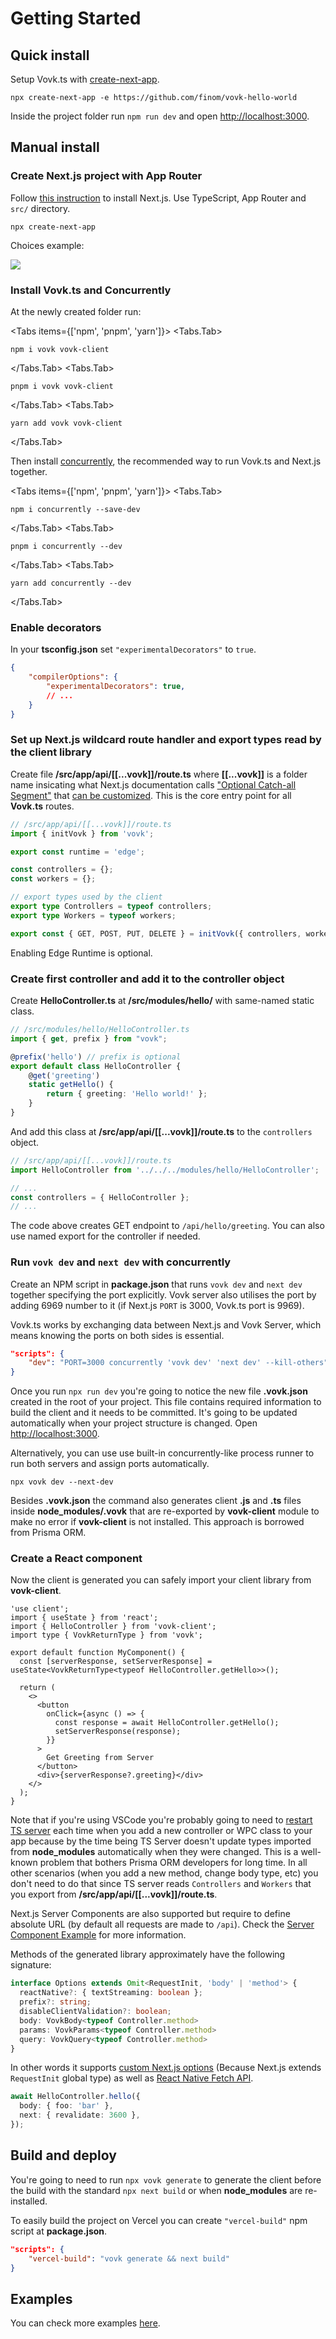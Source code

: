

# Getting Started

## Quick install

Setup Vovk.ts with [create-next-app](https://www.npmjs.com/package/create-next-app).

```
npx create-next-app -e https://github.com/finom/vovk-hello-world
```

Inside the project folder run `npm run dev` and open [http://localhost:3000](http://localhost:3000).

## Manual install

<Steps>

### Create Next.js project with App Router

Follow [this instruction](https://nextjs.org/docs/getting-started/installation) to install Next.js. Use TypeScript, App Router and `src/` directory.

```
npx create-next-app
```

Choices example:

![](https://github.com/finom/vovk/assets/1082083/b9e600da-a43a-4e30-a089-43e5e4b147ef)

### Install Vovk.ts and Concurrently

At the newly created folder run:

<Tabs items={['npm', 'pnpm', 'yarn']}>
  <Tabs.Tab>
  ```
  npm i vovk vovk-client
  ```
</Tabs.Tab>
  <Tabs.Tab>
  ```
  pnpm i vovk vovk-client
  ```
  </Tabs.Tab>
  <Tabs.Tab>
  ```
  yarn add vovk vovk-client
  ```
  </Tabs.Tab>
</Tabs>


Then install [concurrently](https://www.npmjs.com/package/concurrently), the recommended way to run Vovk.ts and Next.js together.

<Tabs items={['npm', 'pnpm', 'yarn']}>
  <Tabs.Tab>
  ```
  npm i concurrently --save-dev
  ```
</Tabs.Tab>
  <Tabs.Tab>
  ```
  pnpm i concurrently --dev
  ```
  </Tabs.Tab>
  <Tabs.Tab>
  ```
  yarn add concurrently --dev
  ```
  </Tabs.Tab>
</Tabs>

### Enable decorators

In your **tsconfig.json** set `"experimentalDecorators"` to `true`.

```json
{
    "compilerOptions": {
        "experimentalDecorators": true,
        // ...
    }
}
```

### Set up Next.js wildcard route handler and export types read by the client library

Create file **/src/app/api/[[...vovk]]/route.ts** where **[[...vovk]]** is a folder name insicating what Next.js documentation calls ["Optional Catch-all Segment"](https://nextjs.org/docs/pages/building-your-application/routing/dynamic-routes#optional-catch-all-segments) that [can be customized](./config). This is the core entry point for all **Vovk.ts** routes.

```ts
// /src/app/api/[[...vovk]]/route.ts
import { initVovk } from 'vovk';

export const runtime = 'edge';

const controllers = {};
const workers = {};

// export types used by the client
export type Controllers = typeof controllers;
export type Workers = typeof workers;

export const { GET, POST, PUT, DELETE } = initVovk({ controllers, workers });
```

Enabling Edge Runtime is optional.


### Create first controller and add it to the controller object

Create **HelloController.ts** at **/src/modules/hello/** with same-named static class. 

```ts
// /src/modules/hello/HelloController.ts
import { get, prefix } from "vovk";

@prefix('hello') // prefix is optional
export default class HelloController {
    @get('greeting')
    static getHello() {
        return { greeting: 'Hello world!' };
    }
}
```

And add this class at **/src/app/api/[[...vovk]]/route.ts** to the `controllers` object.

```ts
// /src/app/api/[[...vovk]]/route.ts
import HelloController from '../../../modules/hello/HelloController';

// ...
const controllers = { HelloController };
// ...
```

The code above creates GET endpoint to `/api/hello/greeting`. You can also use named export for the controller if needed.

### Run `vovk dev` and `next dev` with concurrently

Create an NPM script in **package.json** that runs `vovk dev` and `next dev` together specifying the port explicitly. 
Vovk server also utilises the port by adding 6969 number to it (if Next.js `PORT` is 3000, Vovk.ts port is 9969). 

Vovk.ts works by exchanging data between Next.js and Vovk Server, which means knowing the ports on both sides is essential.

```json
"scripts": {
    "dev": "PORT=3000 concurrently 'vovk dev' 'next dev' --kill-others"
}
```

Once you run `npx run dev` you're going to notice the new file **.vovk.json** created in the root of your project. This file contains required information to build the client and it needs to be committed. 
It's going to be updated automatically when your project structure is changed. Open [http://localhost:3000](http://localhost:3000).

Alternatively, you can use use built-in concurrently-like process runner to run both servers and assign ports automatically.

```
npx vovk dev --next-dev
```


Besides **.vovk.json** the command also generates client **.js** and **.ts** files inside **node_modules/.vovk** that are re-exported by **vovk-client** module to make no error if **vovk-client** is not installed. This approach is borrowed from Prisma ORM.

### Create a React component 

Now the client is generated you can safely import your client library from **vovk-client**.

```tsx
'use client';
import { useState } from 'react';
import { HelloController } from 'vovk-client';
import type { VovkReturnType } from 'vovk';

export default function MyComponent() {
  const [serverResponse, setServerResponse] = useState<VovkReturnType<typeof HelloController.getHello>>();

  return (
    <>
      <button
        onClick={async () => {
          const response = await HelloController.getHello();
          setServerResponse(response);
        }}
      >
        Get Greeting from Server
      </button>
      <div>{serverResponse?.greeting}</div>
    </>
  );
}
```

Note that if you're using VSCode you're probably going to need to [restart TS server](https://stackoverflow.com/questions/64454845/where-is-vscodes-restart-ts-server) each time when you add a new controller or WPC class to your app because by the time being TS Server doesn't update types imported from **node_modules** automatically when they were changed. This is a well-known problem that bothers Prisma ORM developers for long time. In all other scenarios (when you add a new method, change body type, etc) you don't need to do that since TS server reads `Controllers` and `Workers` that you export from **/src/app/api/[[...vovk]]/route.ts**.

Next.js Server Components are also supported but require to define absolute URL (by default all requests are made to `/api`). Check the [Server Component Example](https://vovk-examples.vercel.app/server-component) for more information.

Methods of the generated library approximately have the following signature:

```ts
interface Options extends Omit<RequestInit, 'body' | 'method'> {
  reactNative?: { textStreaming: boolean };
  prefix?: string;
  disableClientValidation?: boolean;
  body: VovkBody<typeof Controller.method>
  params: VovkParams<typeof Controller.method>
  query: VovkQuery<typeof Controller.method>
}
```

In other words it supports [custom Next.js options](https://nextjs.org/docs/app/building-your-application/data-fetching/fetching-caching-and-revalidating) (Because Next.js extends `RequestInit` global type) as well as [React Native Fetch API](https://www.npmjs.com/package/react-native-fetch-api).

```ts
await HelloController.hello({
  body: { foo: 'bar' },
  next: { revalidate: 3600 },
});
```


</Steps>


## Build and deploy

You're going to need to run `npx vovk generate` to generate the client before the build with the standard `npx next build` or when **node_modules** are re-installed.

To easily build the project on Vercel you can create `"vercel-build"` npm script at **package.json**.

```json
"scripts": {
    "vercel-build": "vovk generate && next build"
}
```

## Examples 

You can check more examples [here](https://vovk-examples.vercel.app/).